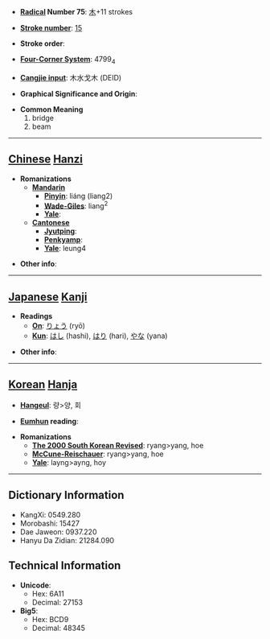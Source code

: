 * '''[[Wiktionary:Chinese radical index| Radical]] Number 75''': [[Wiktionary:Chinese radical index 木|木]]+11 strokes

* '''[[Wiktionary:Chinese total strokes index|Stroke number]]''': [[Wiktionary:Chinese total strokes index 15|15]]

* '''Stroke order''': 

* '''[[Wiktionary:Chinese four corner index|Four-Corner System]]''': 4799<sub>4</sub>

* '''[[Wiktionary:Chinese Cangjie index|Cangjie input]]''': 木水戈木 (DEID)

* '''Graphical Significance and Origin''': 

* '''Common Meaning'''
*#bridge
*# beam


----

== [[Chinese]] [[Hanzi]] ==

* '''Romanizations'''
** '''[[Mandarin]]'''
*** '''[[Pinyin]]''': liáng (liang2)
*** '''[[Wade-Giles]]''': liang<sup>2</sup>
*** '''[[Yale]]''': 
** '''[[Cantonese]]'''
*** '''[[Jyutping]]''':
*** '''[[Penkyamp]]''': 
*** '''[[Yale]]''': leung4

* '''Other info''': 

----

== [[Japanese]] [[Kanji]] ==

* '''Readings'''
** '''[[On]]''': [[りょう]] (ryō)
** '''[[Kun]]''': [[はし]] (hashi), [[はり]] (hari), [[やな]] (yana)

* '''Other info''':  

----

== [[Korean]] [[Hanja]] ==

* '''[[Hangeul]]''': 량>양, 회

* '''[[Eumhun]] reading''': 

* '''Romanizations'''
** '''[[The 2000 South Korean Revised Romanization|The 2000 South Korean Revised]]''': ryang>yang, hoe
** '''[[McCune-Reischauer]]''': ryang>yang, hoe
** '''[[Yale]]''': layng>ayng, hoy

----

== Dictionary Information ==

* KangXi: 0549.280
* Morobashi: 15427
* Dae Jaweon: 0937.220
* Hanyu Da Zidian: 21284.090

== Technical Information ==

* '''Unicode''':
** Hex: 6A11
** Decimal: 27153
* '''Big5''':
** Hex: BCD9
** Decimal: 48345